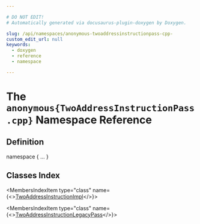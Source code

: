 ```yaml
---

# DO NOT EDIT!
# Automatically generated via docusaurus-plugin-doxygen by Doxygen.

slug: /api/namespaces/anonymous-twoaddressinstructionpass-cpp-
custom_edit_url: null
keywords:
  - doxygen
  - reference
  - namespace

---
```





# The `anonymous{TwoAddressInstructionPass.cpp}` Namespace Reference

<DoxygenPage pluginConfig={pluginConfig}>



## Definition

<CodeBlock>namespace &#123; ... &#125;</CodeBlock>

## Classes Index

<MembersIndex>

<MembersIndexItem
  type="class"
  name={<><a href="/docs/api/classes/anonymous-namespace-twoaddressinstructionpass-cpp-/twoaddressinstructionimpl">TwoAddressInstructionImpl</a></>}>
</MembersIndexItem>

<MembersIndexItem
  type="class"
  name={<><a href="/docs/api/classes/anonymous-namespace-twoaddressinstructionpass-cpp-/twoaddressinstructionlegacypass">TwoAddressInstructionLegacyPass</a></>}>
</MembersIndexItem>

</MembersIndex>


</DoxygenPage>
